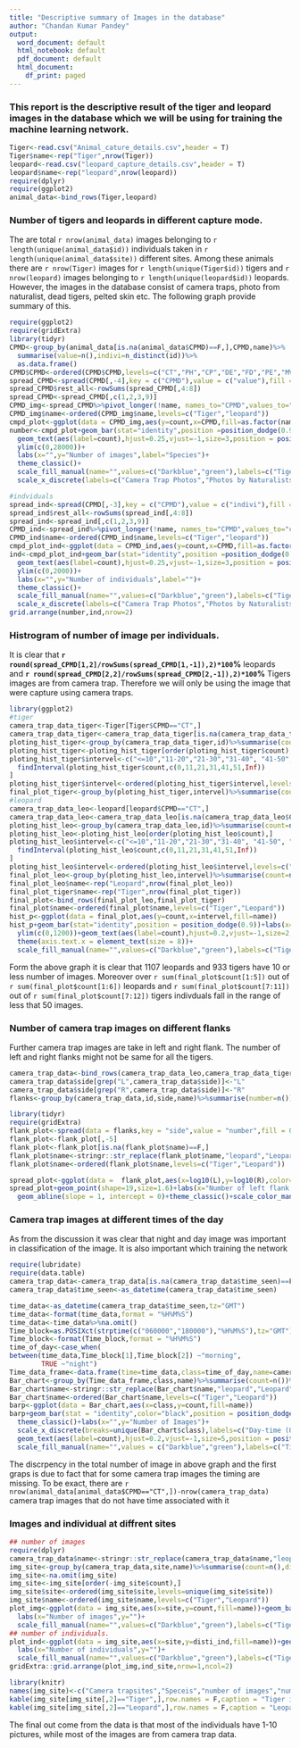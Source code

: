 ```yaml
---
title: "Descriptive summary of Images in the database"
author: "Chandan Kumar Pandey"
output:
  word_document: default
  html_notebook: default
  pdf_document: default
  html_document:
    df_print: paged
---
```

### This report is the descriptive result of the tiger and leopard images in the database which we will be using for training the machine learning network. 


```r
Tiger<-read.csv("Animal_cature_details.csv",header = T)
Tiger$name<-rep("Tiger",nrow(Tiger))
leopard<-read.csv("leopard_capture_details.csv",header = T)
leopard$name<-rep("leopard",nrow(leopard))
require(dplyr)
require(ggplot2)
animal_data<-bind_rows(Tiger,leopard)
```

### Number of tigers and leopards in different capture mode.

The are total `r nrow(animal_data)` images belonging to `r length(unique(animal_data$id))` individuals taken in `r length(unique(animal_data$site))` different sites. Among these animals  there are `r nrow(Tiger)` images for `r length(unique(Tiger$id))` tigers and `r nrow(leopard)` images belonging to `r length(unique(leopard$id))` leopards.
However, the images in the database consist of camera traps, photo from naturalist, dead tigers, pelted skin etc. The following graph provide summary of this.


```r
require(ggplot2)
require(gridExtra)
library(tidyr)
CPMD<-group_by(animal_data[is.na(animal_data$CPMD)==F,],CPMD,name)%>%
  summarise(value=n(),indivi=n_distinct(id))%>%
  as.data.frame()
CPMD$CPMD<-ordered(CPMD$CPMD,levels=c("CT","PH","CP","DE","FD","PE","MV"))
spread_CPMD<-spread(CPMD[,-4],key = c("CPMD"),value = c("value"),fill = 0)
spread_CPMD$rest_all<-rowSums(spread_CPMD[,4:8])
spread_CPMD<-spread_CPMD[,c(1,2,3,9)]
CPMD_img<-spread_CPMD%>%pivot_longer(!name, names_to="CPMD",values_to="count")%>%as.data.frame()
CPMD_img$name<-ordered(CPMD_img$name,levels=c("Tiger","leopard"))
cmpd_plot<-ggplot(data = CPMD_img,aes(y=count,x=CPMD,fill=as.factor(name)))
number<-cmpd_plot+geom_bar(stat="identity",position =position_dodge(0.9) )+
  geom_text(aes(label=count),hjust=0.25,vjust=-1,size=3,position = position_dodge(0.9),angle=40)+
  ylim(c(0,28000))+
  labs(x="",y="Number of images",label="Species")+
  theme_classic()+
  scale_fill_manual(name="",values=c("Darkblue","green"),labels=c("Tiger","Leopard"))+
  scale_x_discrete(labels=c("Camera Trap Photos","Photos by Naturalists","Other Photos"))

#indviduals
spread_ind<-spread(CPMD[,-3],key = c("CPMD"),value = c("indivi"),fill = 0)
spread_ind$rest_all<-rowSums(spread_ind[,4:8])
spread_ind<-spread_ind[,c(1,2,3,9)]
CPMD_ind<-spread_ind%>%pivot_longer(!name, names_to="CPMD",values_to="count")%>%as.data.frame()
CPMD_ind$name<-ordered(CPMD_ind$name,levels=c("Tiger","leopard"))
cmpd_plot_ind<-ggplot(data = CPMD_ind,aes(y=count,x=CPMD,fill=as.factor(name)))
ind<-cmpd_plot_ind+geom_bar(stat="identity",position =position_dodge(0.9) )+
  geom_text(aes(label=count),hjust=0.25,vjust=-1,size=3,position = position_dodge(0.9),angle=40)+
  ylim(c(0,2000))+
  labs(x="",y="Number of individuals",label="")+
  theme_classic()+
  scale_fill_manual(name="",values=c("Darkblue","green"),labels=c("Tiger","Leopard"))+
  scale_x_discrete(labels=c("Camera Trap Photos","Photos by Naturalists","Other Photos"))
grid.arrange(number,ind,nrow=2)
```

### Histrogram of number of image per individuals. 

It is clear that **`r round(spread_CPMD[1,2]/rowSums(spread_CPMD[1,-1]),2)*100`%** leopards and **`r round(spread_CPMD[2,2]/rowSums(spread_CPMD[2,-1]),2)*100`%** Tigers images are from camera trap.  Therefore we will only be using the image that were capture using camera traps. 

```r
library(ggplot2)
#tiger
camera_trap_data_tiger<-Tiger[Tiger$CPMD=="CT",]
camera_trap_data_tiger<-camera_trap_data_tiger[is.na(camera_trap_data_tiger$CPMD)==F,]
ploting_hist_tiger<-group_by(camera_trap_data_tiger,id)%>%summarise(count=n())%>%as.data.frame()
ploting_hist_tiger<-ploting_hist_tiger[order(ploting_hist_tiger$count),]
ploting_hist_tiger$intervel<-c("<=10","11-20","21-30","31-40", "41-50", ">50")[
  findInterval(ploting_hist_tiger$count,c(0,11,21,31,41,51,Inf))
]
ploting_hist_tiger$intervel<-ordered(ploting_hist_tiger$intervel,levels=c("<=10","11-20","21-30","31-40", "41-50", ">50"))
final_plot_tiger<-group_by(ploting_hist_tiger,intervel)%>%summarise(count=n())%>%as.data.frame()
#leopard
camera_trap_data_leo<-leopard[leopard$CPMD=="CT",]
camera_trap_data_leo<-camera_trap_data_leo[is.na(camera_trap_data_leo$CPMD)==F,]
ploting_hist_leo<-group_by(camera_trap_data_leo,id)%>%summarise(count=n())%>%as.data.frame()
ploting_hist_leo<-ploting_hist_leo[order(ploting_hist_leo$count),]
ploting_hist_leo$intervel<-c("<=10","11-20","21-30","31-40", "41-50", ">50")[
  findInterval(ploting_hist_leo$count,c(0,11,21,31,41,51,Inf))
]
ploting_hist_leo$intervel<-ordered(ploting_hist_leo$intervel,levels=c("<=10","11-20","21-30","31-40", "41-50", ">50"))
final_plot_leo<-group_by(ploting_hist_leo,intervel)%>%summarise(count=n())%>%as.data.frame()
final_plot_leo$name<-rep("Leopard",nrow(final_plot_leo))
final_plot_tiger$name<-rep("Tiger",nrow(final_plot_tiger))
final_plot<-bind_rows(final_plot_leo,final_plot_tiger)
final_plot$name<-ordered(final_plot$name,levels=c("Tiger","Leopard"))
hist_p<-ggplot(data = final_plot,aes(y=count,x=intervel,fill=name))
hist_p+geom_bar(stat="identity",position = position_dodge(0.9))+labs(x="Number of Images per Individual",y="Number of Individuals")+theme_classic()+
  ylim(c(0,1200))+geom_text(aes(label=count),hjust=0.2,vjust=-1,size=2,position = position_dodge(0.9),angle=20)+
  theme(axis.text.x = element_text(size = 8))+
  scale_fill_manual(name="",values=c("Darkblue","green"),labels=c("Tiger","Leopard"))
```

Form the above graph it is clear that 1107 leopards  and 933 tigers have 10 or less number of images. Moreover over `r sum(final_plot$count[1:5])` out of `r sum(final_plot$count[1:6])` leopards and   `r sum(final_plot$count[7:11])` out of `r sum(final_plot$count[7:12])` tigers indivduals fall in the range of less that 50 images.  


### Number of camera trap images on different flanks

Further camera trap images are take in left and right flank. The number of left and right flanks might not be same for all the tigers. 

```r
camera_trap_data<-bind_rows(camera_trap_data_leo,camera_trap_data_tiger)
camera_trap_data$side[grep("L",camera_trap_data$side)]<-"L"
camera_trap_data$side[grep("R",camera_trap_data$side)]<-"R"
flanks<-group_by(camera_trap_data,id,side,name)%>%summarise(number=n())%>%as.data.frame()

library(tidyr)
require(gridExtra)
flank_plot<-spread(data = flanks,key = "side",value = "number",fill = 0)
flank_plot<-flank_plot[,-5]
flank_plot<-flank_plot[is.na(flank_plot$name)==F,]
flank_plot$name<-stringr::str_replace(flank_plot$name,"leopard","Leopard")
flank_plot$name<-ordered(flank_plot$name,levels=c("Tiger","Leopard"))

spread_plot<-ggplot(data =  flank_plot,aes(x=log10(L),y=log10(R),color=name))
spread_plot+geom_point(shape=19,size=1.6)+labs(x="Number of left flank per individuals \n (in log scale base 10)",y="Number of right flank per individuals\n(in log base 10 scale)")+
  geom_abline(slope = 1, intercept = 0)+theme_classic()+scale_color_manual(values=c("Darkblue","green"),labels=c("Tiger","Leopard"),name="")

```
### Camera trap images at different times of the day

As from the discussion it was clear that night and day image was important in classification of the image. It is also important which training the network

```r
require(lubridate)
require(data.table)
camera_trap_data<-camera_trap_data[is.na(camera_trap_data$time_seen)==F,]
camera_trap_data$time_seen<-as_datetime(camera_trap_data$time_seen)

time_data<-as_datetime(camera_trap_data$time_seen,tz="GMT")
time_data<-format(time_data,format = "%H%M%S")
time_data<-time_data%>%na.omit()
Time_block=as.POSIXct(strptime(c("060000","180000"),"%H%M%S"),tz="GMT")
Time_block<-format(Time_block,format = "%H%M%S")
time_of_day<-case_when(
between(time_data,Time_block[1],Time_block[2]) ~"morning",
        TRUE ~"night")
Time_data_frame<-data.frame(time=time_data,class=time_of_day,name=camera_trap_data$name)
Bar_chart<-group_by(Time_data_frame,class,name)%>%summarise(count=n())%>%as.data.frame()
Bar_chart$name<-stringr::str_replace(Bar_chart$name,"leopard","Leopard")
Bar_chart$name<-ordered(Bar_chart$name,levels=c("Tiger","Leopard"))
barp<-ggplot(data = Bar_chart,aes(x=class,y=count,fill=name))
barp+geom_bar(stat = "identity",color="black",position = position_dodge(0.9))+
  theme_classic()+labs(x="",y="Number of Images")+
  scale_x_discrete(breaks=unique(Bar_chart$class),labels=c("Day-time (0600 - 1800 Hrs)","Night-time (1801 - 0559 Hrs)"))+
  geom_text(aes(label=count),hjust=0.2,vjust=-1,size=5,position = position_dodge(0.9),angle=20)+ylim(c(0,23000))+
  scale_fill_manual(name="",values = c("Darkblue","green"),labels=c("Tiger","Leopard"))
```
The discrpency in the total number of image in above graph and the first graps is due to fact that for some camera trap images the timing are missing. To be exact, there are `r nrow(animal_data[animal_data$CPMD=="CT",])-nrow(camera_trap_data)` camera trap images that do not have time associated with it


### Images and individual at diffrent sites
```r
## number of images 
require(dplyr)
camera_trap_data$name<-stringr::str_replace(camera_trap_data$name,"leopard","Leopard")
img_site<-group_by(camera_trap_data,site,name)%>%summarise(count=n(),disti_ind=n_distinct(id))%>%as.data.frame()
img_site<-na.omit(img_site)
img_site<-img_site[order(-img_site$count),]
img_site$site<-ordered(img_site$site,levels=unique(img_site$site))
img_site$name<-ordered(img_site$name,levels=c("Tiger","Leopard"))
plot_img<-ggplot(data = img_site,aes(x=site,y=count,fill=name))+geom_bar(stat = "identity",position = position_dodge(0.9))+theme_classic()+theme(axis.text.x = element_text(angle = 45,vjust = 0.5))+
  labs(x="Number of images",y="")+
  scale_fill_manual(name="",values=c("Darkblue","green"),labels=c("Tiger","Leopard"))
## number of individuals. 
plot_ind<-ggplot(data = img_site,aes(x=site,y=disti_ind,fill=name))+geom_bar(stat = "identity",position = position_dodge(0.9))+theme_classic()+theme(axis.text.x = element_text(angle = 45,vjust = 0.5))+
  labs(x="Number of individuals",y="")+
  scale_fill_manual(name="",values=c("Darkblue","green"),labels=c("Tiger","Leopard"))
gridExtra::grid.arrange(plot_img,ind_site,nrow=1,ncol=2)

library(knitr)
names(img_site)<-c("Camera trapsites","Speceis","number of images","number of individuals")
kable(img_site[img_site[,2]=="Tiger",],row.names = F,caption = "Tiger images")
kable(img_site[img_site[,2]=="Leopard",],row.names = F,caption = "Leopard images")

```
The final out come from the data is that most of the individuals have 1-10 pictures, while most of the images are from camera trap data.  



